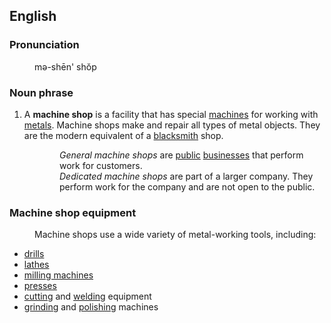 == English ==

=== Pronunciation ===
: mə-shēn' shŏp

=== Noun phrase ===

# A '''machine shop''' is a facility that has special [[machine]]s for working with [[metal]]s. Machine shops make and repair all types of metal objects. They are the modern equivalent of a [[blacksmith]] shop.
:: ''General machine shops'' are [[public]] [[business]]es that perform work for customers.
:: ''Dedicated machine shops'' are part of a larger company. They perform work for the company and are not open to the public.

=== Machine shop equipment ===

: Machine shops use a wide variety of metal-working tools, including:
* [[drill]]s
* [[lathe]]s
* [[milling machine]]s
* [[press]]es
* [[cut]]ting and [[welding]] equipment
* [[grind]]ing and [[polish]]ing machines